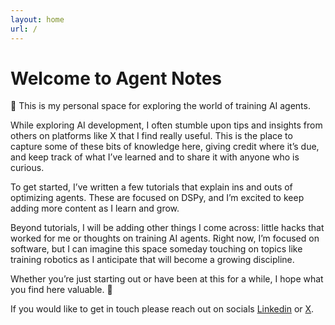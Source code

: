 ```yaml
---
layout: home
url: /
---
```


# Welcome to Agent Notes

🚀 This is my personal space for exploring the world of training AI agents. 

While exploring AI development, I often stumble upon tips and insights from others on platforms like X that I find really useful. This is the place to capture some of these bits of knowledge here, giving credit where it's due, and keep track of what I've learned and to share it with anyone who is curious.

To get started, I've written a few tutorials that explain ins and outs of optimizing agents. These are focused on DSPy, and I'm excited to keep adding more content as I learn and grow.

Beyond tutorials, I will be adding other things I come across: little hacks that worked for me or thoughts on training AI agents. Right now, I'm focused on software, but I can imagine this space someday touching on topics like training robotics as I anticipate that will become a growing discipline.

Whether you're just starting out or have been at this for a while, I hope what you find here valuable. 🌟

If you would like to get in touch please reach out on socials [Linkedin](https://www.linkedin.com/in/wsjames/) or [X](https://x.com/heylegacyguy).